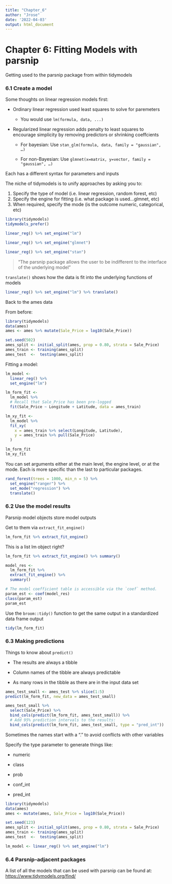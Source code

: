 ```yaml
---
title: "Chapter_6"
author: "Jrose"
date: '2022-04-03'
output: html_document
---
```


# Chapter 6: Fitting Models with parsnip

Getting used to the parsnip package from within tidymodels

### 6.1 Create a model

Some thoughts on linear regression models first:

-   Ordinary linear regression used least squares to solve for paremeters

    -   You would use `lm(formula, data, ...)`

-   Regularized linear regression adds penalty to least squares to encourage simplicity by removing predictors or shrinking coeffcients

    -   For bayesian: Use `stan_glm(formula, data, family = "gaussian", …)`

    -   For non-Bayesian: Use `glmnet(x=matrix, y=vector, family = "gaussian", …)`

Each has a different syntax for parameters and inputs

The niche of tidymodels is to unify approaches by asking you to:

1.  Specify the type of model (i.e. linear regression, random forest, etc)
2.  Specify the engine for fitting (i.e. what package is used...glmnet, etc)
3.  When required, specify the mode (is the outcome numeric, categorical, etc)

```r
library(tidymodels)
tidymodels_prefer()

linear_reg() %>% set_engine("lm")

linear_reg() %>% set_engine("glmnet") 

linear_reg() %>% set_engine("stan")
```

> "The parsnip package allows the user to be indifferent to the interface of the underlying model"

`translate()` shows how the data is fit into the underlying functions of models

```r
linear_reg() %>% set_engine("lm") %>% translate()
```

Back to the ames data

From before:

```r
library(tidymodels)
data(ames)
ames <- ames %>% mutate(Sale_Price = log10(Sale_Price))

set.seed(502)
ames_split <- initial_split(ames, prop = 0.80, strata = Sale_Price)
ames_train <- training(ames_split)
ames_test  <-  testing(ames_split)
```

Fitting a model:

```r
lm_model <- 
  linear_reg() %>% 
  set_engine("lm")

lm_form_fit <- 
  lm_model %>% 
  # Recall that Sale_Price has been pre-logged
  fit(Sale_Price ~ Longitude + Latitude, data = ames_train)

lm_xy_fit <- 
  lm_model %>% 
  fit_xy(
    x = ames_train %>% select(Longitude, Latitude),
    y = ames_train %>% pull(Sale_Price)
  )

lm_form_fit
lm_xy_fit
```

You can set arguments either at the main level, the engine level, or at the mode. Each is more specific than the last to particular packages.

```r
rand_forest(trees = 1000, min_n = 5) %>% 
  set_engine("ranger") %>% 
  set_mode("regression") %>% 
  translate()
```

### 6.2 Use the model results

Parsnip model objects store model outputs

Get to them via `extract_fit_engine()`

```r
lm_form_fit %>% extract_fit_engine()
```

This is a list lm object right?

```r
lm_form_fit %>% extract_fit_engine() %>% summary()
```

```r
model_res <- 
  lm_form_fit %>% 
  extract_fit_engine() %>% 
  summary()

# The model coefficient table is accessible via the `coef` method.
param_est <- coef(model_res)
class(param_est)
param_est
```

Use the `broom::tidy()` function to get the same output in a standardized data frame output

```r
tidy(lm_form_fit)
```

### 6.3 Making predictions

Things to know about `predict()`

-   The results are always a tibble

-   Column names of the tibble are always predictable

-   As many rows in the tibble as there are in the input data set

```r
ames_test_small <- ames_test %>% slice(1:5)
predict(lm_form_fit, new_data = ames_test_small)
```

```r
ames_test_small %>% 
  select(Sale_Price) %>% 
  bind_cols(predict(lm_form_fit, ames_test_small)) %>% 
  # Add 95% prediction intervals to the results:
  bind_cols(predict(lm_form_fit, ames_test_small, type = "pred_int")) 
```

Sometimes the names start with a "." to avoid conflicts with other variables

Specify the type parameter to generate things like:

-   numeric

-   class

-   prob

-   conf_int

-   pred_int

```r
library(tidymodels)
data(ames)
ames <- mutate(ames, Sale_Price = log10(Sale_Price))

set.seed(123)
ames_split <- initial_split(ames, prop = 0.80, strata = Sale_Price)
ames_train <- training(ames_split)
ames_test  <-  testing(ames_split)

lm_model <- linear_reg() %>% set_engine("lm")
```

### 6.4 Parsnip-adjacent packages

A list of all the models that can be used with parsnip can be found at: <https://www.tidymodels.org/find/>
